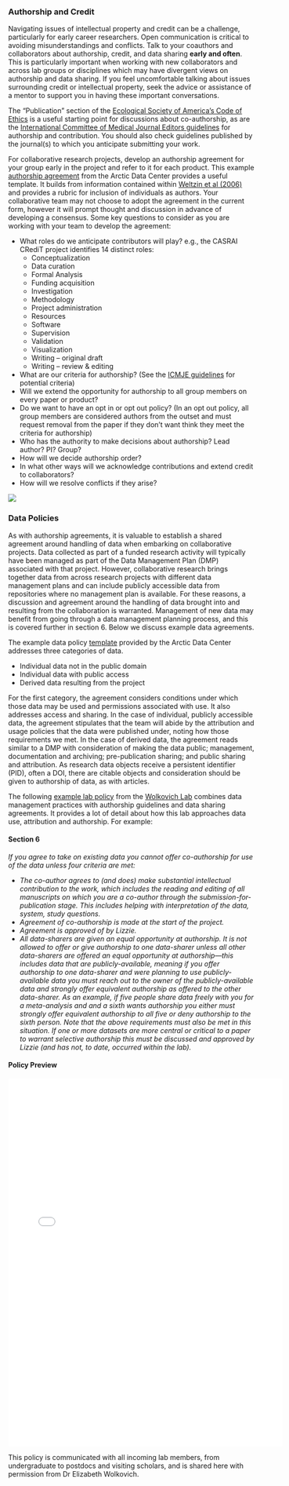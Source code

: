 ### Authorship and Credit 

Navigating issues of intellectual property and credit can be a challenge, particularly for early career researchers. Open communication is critical to avoiding misunderstandings and conflicts. Talk to your coauthors and collaborators about authorship, credit, and data sharing **early and often**. This is particularly important when working with new collaborators and across lab groups or disciplines which may have divergent views on authorship and data sharing. If you feel uncomfortable talking about issues surrounding credit or intellectual property, seek the advice or assistance of a mentor to support you in having these important conversations. 

The “Publication” section of the [Ecological Society of America’s Code of Ethics](https://www.esa.org/about/code-of-ethics/) is a useful starting point for discussions about co-authorship, as are the [International Committee of Medical Journal Editors guidelines](http://www.icmje.org/recommendations/browse/roles-and-responsibilities/defining-the-role-of-authors-and-contributors.html) for authorship and contribution. You should also check guidelines published by the journal(s) to which you anticipate submitting your work.

For collaborative research projects, develop an authorship agreement for your group early in the project and refer to it for each product. This example [authorship agreement](http://training.arcticdata.io/2020-10-arctic/files/template-authorship-policy-ADC-training.docx) from the Arctic Data Center provides a useful template. It builds from information contained within [Weltzin et al (2006)](https://core.ac.uk/download/pdf/215745938.pdf) and provides a rubric for inclusion of individuals as authors. Your collaborative team may not choose to adopt the agreement in the current form, however it will prompt thought and discussion in advance of developing a consensus. Some key questions to consider as you are working with your team to develop the agreement:

- What roles do we anticipate contributors will play? e.g., the CASRAI CRediT project identifies 14 distinct roles: 
    - Conceptualization
    - Data curation
    - Formal Analysis
    - Funding acquisition
    - Investigation
    - Methodology
    - Project administration
    - Resources
    - Software
    - Supervision
    - Validation
    - Visualization
    - Writing – original draft
    - Writing – review & editing
- What are our criteria for authorship? (See the [ICMJE guidelines](http://www.icmje.org/recommendations/browse/roles-and-responsibilities/defining-the-role-of-authors-and-contributors.html) for potential criteria)
- Will we extend the opportunity for authorship to all group members on every paper or product?
- Do we want to have an opt in or opt out policy? (In an opt out policy, all group members are considered authors from the outset and must request removal from the paper if they don’t want think they meet the criteria for authorship)
- Who has the authority to make decisions about authorship? Lead author? PI? Group?
- How will we decide authorship order?
- In what other ways will we acknowledge contributions and extend credit to collaborators?
- How will we resolve conflicts if they arise?


![](images/phdcomics_031305s_authorlist.gif)

### Data Policies

As with authorship agreements, it is valuable to establish a shared agreement around handling of data when embarking on collaborative projects. Data collected as part of a funded research activity will typically have been managed as part of the Data Management Plan (DMP) associated with that project. However, collaborative research brings together data from across research projects with different data management plans and can include publicly accessible data from repositories where no management plan is available. For these reasons, a discussion and agreement around the handling of data brought into and resulting from the collaboration is warranted. Management of new data may benefit from going through a data management planning process, and this is covered further in section 6. Below we discuss example data agreements.

The example data policy [template](http://training.arcticdata.io/2020-10-arctic/files/template-data-policy-ADC-training.docx) provided by the Arctic Data Center addresses three categories of data. 

- Individual data not in the public domain
- Individual data with public access
- Derived data resulting from the project

For the first category, the agreement considers conditions under which those data may be used and permissions associated with use. It also addresses access and sharing. In the case of individual, publicly accessible data, the agreement stipulates that the team will abide by the attribution and usage policies that the data were published under, noting how those requirements we met. In the case of derived data, the agreement reads similar to a DMP with consideration of making the data public; management, documentation and archiving; pre-publication sharing; and public sharing and attribution. As research data objects receive a persistent identifier (PID), often a DOI, there are citable objects and consideration should be given to authorship of data, as with articles.

The following [example lab policy](https://github.com/temporalecologylab/labgit/blob/master/datacodemgmt/tempeco_DMP.pdf) from the [Wolkovich Lab](http://temporalecology.org/) combines data management practices with authorship guidelines and data sharing agreements. It provides a lot of detail about how this lab approaches data use, attribution and authorship. For example:

#### Section 6 {- .highlight}

*If you agree to take on existing data you cannot offer co-authorship for use of the data unless four criteria are met:*

- *The co-author agrees to (and does) make substantial intellectual contribution to the work, which includes the reading and editing of all manuscripts on which you are a co-author through the submission-for-publication stage. This includes helping with interpretation of the data, system, study questions.*
- *Agreement of co-authorship is made at the start of the project.*
- *Agreement is approved of by Lizzie.*
- *All data-sharers are given an equal opportunity at authorship. It is not allowed to offer or give authorship to one data-sharer unless all other data-sharers are offered an equal opportunity at authorship—this includes data that are publicly-available, meaning if you offer authorship to one data-sharer and were planning to use publicly-available data you must reach out to the owner of the publicly-available data and strongly offer equivalent authorship as offered to the other data-sharer. As an example, if five people share data freely with you for a meta-analysis and and a sixth wants authorship you either must strongly offer equivalent authorship to all five or deny authorship to the sixth person. Note that the above requirements must also be met in this situation. If one or more datasets are more central or critical to a paper to warrant selective authorship this must be discussed and approved by Lizzie (and has not, to date, occurred within the lab).*

#### Policy Preview


<iframe width="560" height="750" src="files/tempeco_DMP-2.pdf" frameborder="0" allowfullscreen></iframe>


This policy is communicated with all incoming lab members, from undergraduate to postdocs and visiting scholars, and is shared here with permission from Dr Elizabeth Wolkovich.
